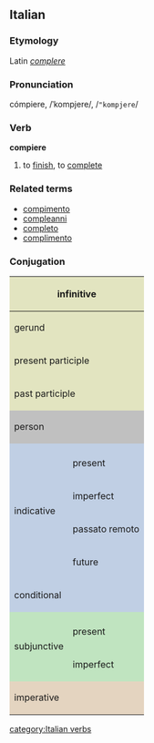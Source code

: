 ==Italian==
===Etymology===
Latin ''[[complere]]''
===Pronunciation===
cómpiere, /ˈkompjere/, /<tt>"kompjere</tt>/
===Verb===
'''compiere'''

# to [[finish]], to [[complete]]

===Related terms===
*[[compimento]]
*[[compleanni]]
*[[completo]]
*[[complimento]]

===Conjugation===

<center>
{| style="background:#F0F0F0"

|-
! colspan="3" style="background:#e2e4c0" | infinitive
| colspan="5" | compiere

|-
! colspan="3" style="background:#e2e4c0" | gerund
| colspan="5" | compiendo

|-
! colspan="3" style="background:#e2e4c0" | present participle
| colspan="5" | [[compiente]]

|-
! colspan="3" style="background:#e2e4c0" | past participle
| colspan="5" | [[compiuto]]

|-
! colspan="2" rowspan="2" style="background:#C0C0C0" | person
! colspan="3" style="background:#C0C0C0" | singular
! colspan="3" style="background:#C0C0C0" | plural

|-
! style="background:#C0C0C0;width:12.5%" | first
! style="background:#C0C0C0;width:12.5%" | second
! style="background:#C0C0C0;width:12.5%" | third
! style="background:#C0C0C0;width:12.5%" | first
! style="background:#C0C0C0;width:12.5%" | second
! style="background:#C0C0C0;width:12.5%" | third

|-
! rowspan="5" style="background:#c0cfe4" | indicative

! style="background:#c0cfe4" colspan="1" | 
! style="background:#c0cfe4" | io
! style="background:#c0cfe4" | tu
! style="background:#c0cfe4" | lui/lei
! style="background:#c0cfe4" | noi
! style="background:#c0cfe4" | voi
! style="background:#c0cfe4" | loro

|-
! style="height:3em;background:#c0cfe4" | present
| compio
| compi
| compie
| compiamo
| compite
| compiono

|-
! style="height:3em;background:#c0cfe4" | imperfect
| compivo
| compivi
| compiva
| compivamo
| compivate
| compivano

|-
! style="height:3em;background:#c0cfe4" | passato remoto
| compii, compiei
| compisti, compiesti
| compì, compié
| compimmo, compiemmo
| compiste, compieste
| compirono, compierono

|-
! style="height:3em;background:#c0cfe4" | future
| compirò
| compirai
| compirà
| compiremo
| compirete
| compiranno

|-
! colspan="2" style="height:3em;background:#c0cfe4" | conditional
| compirei
| compiresti
| compirebbe
| compiremmo
| compireste
| compirebbero

|-
! rowspan="3" style="background:#c0e4c0" | subjunctive
! style="background:#c0e4c0" | 
! style="background:#c0e4c0" | che io
! style="background:#c0e4c0" | che tu
! style="background:#c0e4c0" | che lui/che lei
! style="background:#c0e4c0" | che noi
! style="background:#c0e4c0" | che voi
! style="background:#c0e4c0" | che loro

|-
! style="height:3em;background:#c0e4c0" | present
| compisca, compia
| compisca, compia
| compisca, compia
| compiamo
| compiate
| compiano

|-
! style="height:3em;background:#c0e4c0" rowspan="1" | imperfect
| compissi
| compissi
| compisse
| compissimo
| compiste
| compissero

|-
! colspan="2" rowspan="2" style="height:3em;background:#e4d4c0" | imperative
! style="background:#e4d4c0" | -
! style="background:#e4d4c0" | tu
! style="background:#e4d4c0" | lui/lei
! style="background:#e4d4c0" | noi
! style="background:#e4d4c0" | voi
! style="background:#e4d4c0" | loro

|-
|
| compisci, compi
| compisca, compia
| compiamo
| compite
| compiscano, compiano

|}
</center>
[[category:Italian verbs]]